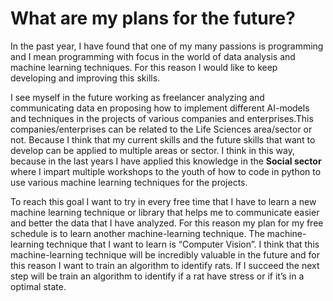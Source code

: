 # What are my plans for the future?

In the past year, I have found that one of my many passions is programming and I mean programming with focus in the world of data analysis and machine learning techniques. For this reason I would like to keep developing and improving this skills. 

I see myself in the future working as freelancer analyzing and communicating data en proposing how to implement different AI-models and techniques in the projects of various companies and enterprises.This companies/enterprises can be related to the Life Sciences area/sector or not. Because I think that my current skills and the future skills that want to develop can be applied to multiple areas or sector. I think in this way, because in the last years I have applied this knowledge in the **Social sector** where I impart multiple workshops to the youth of how to code in python to use various machine learning techniques for the projects. 

To reach this goal I want to try in every free time that I have to learn a new machine learning technique or library that helps me to communicate easier and better the data that I have analyzed. For this reason my plan for my free schedule is to learn another machine-learning technique. The machine-learning technique that I want to learn is "Computer Vision". I think that this machine-learning technique will be incredibly valuable in the future and for this reason I want to train an algorithm to identify rats. If I succeed the next step will be train an algorithm to identify if a rat have stress or if it's in a optimal state.





